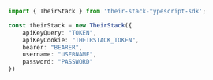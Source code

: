 ```typescript index.ts
import { TheirStack } from 'their-stack-typescript-sdk';

const theirStack = new TheirStack({
    apiKeyQuery: "TOKEN",
    apiKeyCookie: "THEIRSTACK_TOKEN",
    bearer: "BEARER",
    username: "USERNAME",
    password: "PASSWORD"
})
```